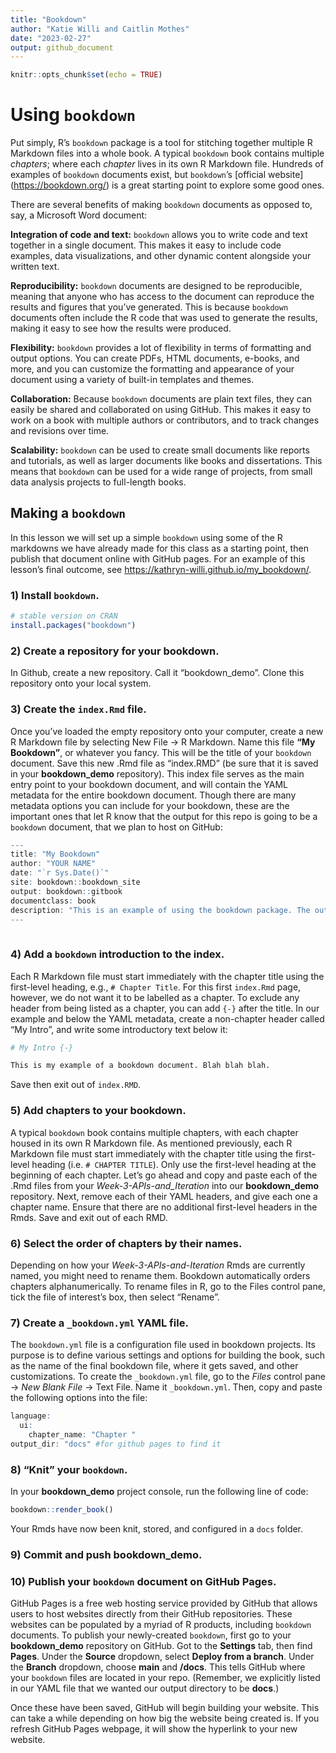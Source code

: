 ```yaml
---
title: "Bookdown"
author: "Katie Willi and Caitlin Mothes"
date: "2023-02-27"
output: github_document
---
```


```r
knitr::opts_chunk$set(echo = TRUE)
```

# Using `bookdown`

Put simply, R's `bookdown` package is a tool for stitching together multiple R Markdown files into a whole book. A typical `bookdown` book contains multiple *chapters*; where each *chapter* lives in its own R Markdown file. Hundreds of examples of `bookdown` documents exist, but `bookdown`'s [official website] (<https://bookdown.org/>) is a great starting point to explore some good ones.

There are several benefits of making `bookdown` documents as opposed to, say, a Microsoft Word document:

**Integration of code and text:** `bookdown` allows you to write code and text together in a single document. This makes it easy to include code examples, data visualizations, and other dynamic content alongside your written text.

**Reproducibility:** `bookdown` documents are designed to be reproducible, meaning that anyone who has access to the document can reproduce the results and figures that you've generated. This is because `bookdown` documents often include the R code that was used to generate the results, making it easy to see how the results were produced.

**Flexibility:** `bookdown` provides a lot of flexibility in terms of formatting and output options. You can create PDFs, HTML documents, e-books, and more, and you can customize the formatting and appearance of your document using a variety of built-in templates and themes.

**Collaboration:** Because `bookdown` documents are plain text files, they can easily be shared and collaborated on using GitHub. This makes it easy to work on a book with multiple authors or contributors, and to track changes and revisions over time.

**Scalability:** `bookdown` can be used to create small documents like reports and tutorials, as well as larger documents like books and dissertations. This means that `bookdown` can be used for a wide range of projects, from small data analysis projects to full-length books.

## Making a `bookdown`

In this lesson we will set up a simple `bookdown` using some of the R markdowns we have already made for this class as a starting point, then publish that document online with GitHub pages. For an example of this lesson's final outcome, see <https://kathryn-willi.github.io/my_bookdown/>.

### 1) Install `bookdown`.

```r
# stable version on CRAN
install.packages("bookdown")
```

### 2) Create a repository for your bookdown.

In Github, create a new repository. Call it "bookdown_demo". Clone this repository onto your local system.

### 3) Create the `index.Rmd` file.

Once you've loaded the empty repository onto your computer, create a new R Markdown file by selecting New File -\> R Markdown. Name this file **"My Bookdown"**, or whatever you fancy. This will be the title of your `bookdown` document. Save this new .Rmd file as "index.RMD" (be sure that it is saved in your **bookdown_demo** repository). This index file serves as the main entry point to your bookdown document, and will contain the YAML metadata for the entire bookdown document. Though there are many metadata options you can include for your bookdown, these are the important ones that let R know that the output for this repo is going to be a `bookdown` document, that we plan to host on GitHub:

```r

---
title: "My Bookdown"
author: "YOUR NAME"
date: "`r Sys.Date()`"
site: bookdown::bookdown_site
output: bookdown::gitbook
documentclass: book
description: "This is an example of using the bookdown package. The output format for this example is bookdown::gitbook."
---
  
```

### 4) Add a `bookdown` introduction to the index.

Each R Markdown file must start immediately with the chapter title using the first-level heading, e.g., `# Chapter Title`. For this first `index.Rmd` page, however, we do not want it to be labelled as a chapter. To exclude any header from being listed as a chapter, you can add `{-}` after the title. In our example and below the YAML metadata, create a non-chapter header called "My Intro", and write some introductory text below it:

```r
# My Intro {-}

This is my example of a bookdown document. Blah blah blah.

```

Save then exit out of `index.RMD`.

### 5) Add chapters to your bookdown.

A typical `bookdown` book contains multiple chapters, with each chapter housed in its own R Markdown file. As mentioned previously, each R Markdown file must start immediately with the chapter title using the first-level heading (i.e. `# CHAPTER TITLE`). Only use the first-level heading at the beginning of each chapter. Let's go ahead and copy and paste each of the .Rmd files from your *Week-3-APIs-and_Iteration* into our **bookdown_demo** repository. Next, remove each of their YAML headers, and give each one a chapter name. Ensure that there are no additional first-level headers in the Rmds. Save and exit out of each RMD.

### 6) Select the order of chapters by their names.

Depending on how your *Week-3-APIs-and-Iteration* Rmds are currently named, you might need to rename them. Bookdown automatically orders chapters alphanumerically. To rename files in R, go to the Files control pane, tick the file of interest's box, then select "Rename".

### 7) Create a `_bookdown.yml` YAML file.

The `bookdown.yml` file is a configuration file used in bookdown projects. Its purpose is to define various settings and options for building the book, such as the name of the final bookdown file, where it gets saved, and other customizations. To create the `_bookdown.yml` file, go to the *Files* control pane -\> *New Blank File* -\> Text File. Name it `_bookdown.yml`. Then, copy and paste the following options into the file:

```r
language:
  ui:
    chapter_name: "Chapter "
output_dir: "docs" #for github pages to find it
```

### 8) "Knit" your `bookdown`.

In your **bookdown_demo** project console, run the following line of code:

```r
bookdown::render_book()
```

Your Rmds have now been knit, stored, and configured in a `docs` folder.

### 9) Commit and push **bookdown_demo**.

### 10) Publish your `bookdown` document on GitHub Pages.

GitHub Pages is a free web hosting service provided by GitHub that allows users to host websites directly from their GitHub repositories. These websites can be populated by a myriad of R products, including `bookdown` documents. To publish your newly-created `bookdown`, first go to your **bookdown_demo** repository on GitHub. Got to the **Settings** tab, then find **Pages**. Under the **Source** dropdown, select **Deploy from a branch**. Under the **Branch** dropdown, choose **main** and **/docs**. This tells GitHub where your `bookdown` files are located in your repo. (Remember, we explicitly listed in our YAML file that we wanted our output directory to be **docs**.)

Once these have been saved, GitHub will begin building your website. This can take a while depending on how big the website being created is. If you refresh GitHub Pages webpage, it will show the hyperlink to your new website.
